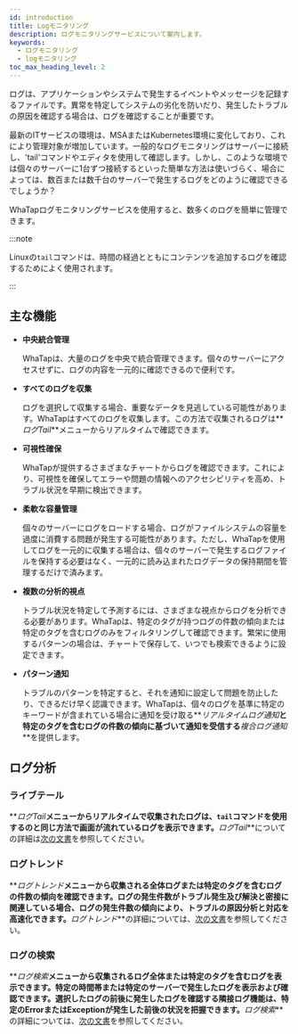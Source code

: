 ```yaml
---
id: introduction
title: Logモニタリング
description: ログモニタリングサービスについて案内します。
keywords:
  - ログモニタリング
  - logモニタリング
toc_max_heading_level: 2
---
```


ログは、アプリケーションやシステムで発生するイベントやメッセージを記録するファイルです。異常を特定してシステムの劣化を防いだり、発生したトラブルの原因を確認する場合は、ログを確認することが重要です。 

最新のITサービスの環境は、MSAまたはKubernetes環境に変化しており、これにより管理対象が増加しています。一般的なログモニタリングはサーバーに接続し、'tail'コマンドやエディタを使用して確認します。しかし、このような環境では個々のサーバーに1台ずつ接続するといった簡単な方法は使いづらく、場合によっては、数百または数千台のサーバーで発生するログをどのように確認できるでしょうか？ 

WhaTapログモニタリングサービスを使用すると、数多くのログを簡単に管理できます。

:::note

Linuxの`tail`コマンドは、時間の経過とともにコンテンツを追加するログを確認するためによく使用されます。

:::

## 主な機能

- **中央統合管理**

  WhaTapは、大量のログを中央で統合管理できます。個々のサーバーにアクセスせずに、ログの内容を一元的に確認できるので便利です。 

- **すべてのログを収集**

  ログを選択して収集する場合、重要なデータを見逃している可能性があります。WhaTapはすべてのログを収集します。この方法で収集されるログは**_ログTail_**メニューからリアルタイムで確認できます。

- **可視性確保**

  WhaTapが提供するさまざまなチャートからログを確認できます。これにより、可視性を確保してエラーや問題の情報へのアクセシビリティを高め、トラブル状況を早期に検出できます。

- **柔軟な容量管理**

  個々のサーバーにログをロードする場合、ログがファイルシステムの容量を過度に消費する問題が発生する可能性があります。ただし、WhaTapを使用してログを一元的に収集する場合は、個々のサーバーで発生するログファイルを保持する必要はなく、一元的に読み込まれたログデータの保持期間を管理するだけで済みます。 

- **複数の分析的視点**

  トラブル状況を特定して予測するには、さまざまな視点からログを分析できる必要があります。WhaTapは、特定のタグが持つログの件数の傾向または特定のタグを含むログのみをフィルタリングして確認できます。繁栄に使用するパターンの場合は、チャートで保存して、いつでも検索できるように設定できます。

- **パターン通知**

  トラブルのパターンを特定すると、それを通知に設定して問題を防止したり、できるだけ早く認識できます。WhaTapは、個々のログを基準に特定のキーワードが含まれている場合に通知を受け取る**_リアルタイムログ通知_**と特定のタグを含むログの件数の傾向に基づいて通知を受信する**_複合ログ通知_**を提供します。 

## ログ分析

### ライブテール

**_ログTail_**メニューからリアルタイムで収集されたログは、`tail`コマンドを使用するのと同じ方法で画面が流れているログを表示できます。**_ログTail_**についての詳細は[次の文書](log-lt)を参照してください。

### ログトレンド

**_ログトレンド_**メニューから収集される全体ログまたは特定のタグを含むログの件数の傾向を確認できます。ログの発生件数がトラブル発生及び解決と密接に関連している場合、ログの発生件数の傾向により、トラブルの原因分析と対応を高速化できます。**_ログトレンド_**の詳細については、[次の文書](log-exp)を参照してください。

### ログの検索

**_ログ検索_**メニューから収集されるログ全体または特定のタグを含むログを表示できます。特定の時間帯または特定のサーバーで発生したログを表示および確認できます。選択したログの前後に発生したログを確認する隣接ログ機能は、特定のErrorまたはExceptionが発生した前後の状況を把握できます。**_ログ検索_**の詳細については、[次の文書](log-search)を参照してください。
